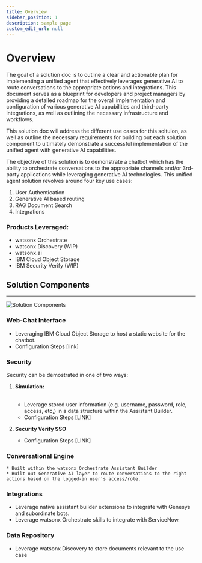 ```yaml
---
title: Overview
sidebar_position: 1
description: sample page
custom_edit_url: null
---
```


# Overview
<div style={{ borderBottom: '1px solid #000', marginTop: '20px', marginBottom: '20px' }}></div>
The goal of a solution doc is to outline a clear and actionable plan for implementing a unified agent that effectively 
leverages generative AI to route conversations to the appropriate actions and integrations. This document serves as a blueprint for developers
and project managers by providing a detailed roadmap for the overall implementation and configuration of various generative AI capabilities and third-party integrations,
as well as outlining the necessary infrastructure and workflows. 

This solution doc will address the different use cases for this soltuion, as well as outline the necessary requirements for building out each solution component to ultimately 
demonstrate a successful implementation of the unified agent with generative AI capabilities.

The objective of this solution is to demonstrate a chatbot which has the ability to orchestrate conversations to the
appropriate channels and/or 3rd-party applications while leveraging generative AI technologies. This unified agent solution revolves around four key use cases:
1. User Authentication
2. Generative AI based routing
3. RAG Document Search
4. Integrations

### **Products Leveraged:**
* watsonx Orchestrate
* watsonx Discovery (WIP)
* watsonx.ai
* IBM Cloud Object Storage
* IBM Security Verify (WIP)

## Solution Components
---

![Solution Components](https://media.github.ibm.com/user/386696/files/fb75811d-230c-4f32-861c-6d6d4a308bb3)

### **Web-Chat Interface**
* Leveraging IBM Cloud Object Storage to host a static website for the chatbot.
* Configuration Steps [link]

### **Security**

Security can be demostrated in one of two ways:

1. **Simulation:** <br></br>
    * Leverage stored user information (e.g. username, password, role, access, etc,) in a data structure within the Assistant Builder.
    * Configuration Steps [LINK]

2. **Security Verify SSO**
    * Configuration Steps [LINK]

### **Conversational Engine**
    * Built within the watsonx Orchestrate Assistant Builder
    * Built out Generative AI layer to route conversations to the right actions based on the logged-in user's access/role.

### **Integrations**
* Leverage native assistant builder extensions to integrate with Genesys and subordinate bots.
* Leverage watsonx Orchestrate skills to integrate with ServiceNow.

### **Data Repository**
* Leverage watsonx Discovery to store documents relevant to the use case
